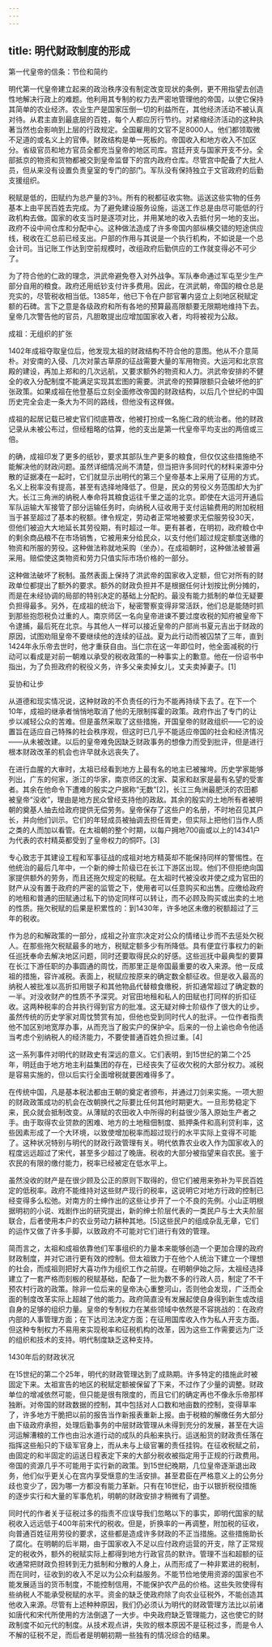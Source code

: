 ```yaml
---
---
---
```

title: 明代财政制度的形成
---







第一代皇帝的信条：节俭和简约

明代第一代皇帝建立起来的政治秩序没有制定改变现状的条例，更不用指望去创造性地解决行政上的难题。他利用其专制的权力去严密地管理他的帝国，以使它保持其简单的农业经济。农业生产是国家压倒一切的利益所在，其他经济活动不被认真对待。从君主直到最底层的百姓，每个人都应厉行节约。对紧缩经济活动的这种执著当然也会影响到上层的行政规定。全国雇用的文官不足8000人。他们都领取微不足道的或名义上的官俸。财政结构是单一死板的。帝国收入和地方收入不加区分。省级官员和地方官员全都充当皇帝的地区司库。宫廷开支与国家开支不分。全部抵京的物资和货物都被交到皇帝监督下的宫内政府仓库。尽管宫中配备了大批人员，但从来没有设置负责皇室的专门的部门。军队没有保持独立于文官政府的后勤支援组织。

税赋是低的，田赋约为总产量的3％。所有的税都征收实物。运送这些实物的任务基本上由平民百姓去完成。为了避免建设服务设施，运送工作总是由尽可能低的行政机构去做。国家的收支当时是逐项对比，并用某地的收入去抵付另一地的支出。政府不设中间仓库和分配中心。这种做法造成了许多帝国内部纵横交错的短途供应线，税收在汇总前已经支出。户部的作用与其说是一个执行机构，不如说是一个总会计司。当记账工作达到空前规模时，改组政府后勤供应的工作就变得必不可少了。

为了符合他的仁政的理念，洪武帝避免卷入对外战争。军队奉命通过军屯至少生产部分自用的粮食。政府还用纸钞支付许多费用。因此，在洪武朝，帝国的粮仓总是充实的，尽管税收相当低。1385年，他已下令在户部官署内竖立上刻地区税赋定额的石碑。言下之意是各级政府和所有各地的预算最高限额要无限期地维持下去。皇帝几次警告他的官员，凡胆敢提出应增加国家收入者，均将被视为公敌。





成祖：无组织的扩张

1402年成祖夺取皇位后，他发现太祖的财政结构不符合他的意图。他从不介意简朴。对安南的入侵、几次对蒙古草原的征战需要大量的军用物资。大运河和北京宫殿的建设，再加上郑和的几次远航，又要求额外的物资和人力。洪武帝安排的不健全的收入分配制度不能满足实现其宏图的需要。洪武帝的预算限额只会破坏他的扩张政策。如果成祖在他登基后立刻全面修改帝国的财政结构，以后几个世纪的中国历史完全会走一条大为不同的路线，但他没有这样做。

成祖的起居记载已被史官们彻底篡改，他被打扮成一名施仁政的统治者。他的财政记录从未被公布过，但经粗略的估算，他的支出是第一代皇帝平均支出的两倍或三倍。

的确，成祖印发了更多的纸钞，要求其部队生产更多的粮食，但仅仅这些措施绝不能解决他的财政问题。虽然详细情况尚不清楚，但当把许多同时代的材料来源中分散的证据凑在一起时，它们就显示出明代的第三个皇帝基本上采用了征用的方式。名义上税率没有提高，甚至有选择地降低了。但是，民众的劳役义务范围却大为扩大。长江三角洲的纳税人奉命将其粮食运往千里之遥的北京。即使在大运河开通后军队运输大军接管了部分运输任务时，向纳税人征收用于支付运输费用的附加税相当于甚至超过了基本的税额。律令规定，劳动者正常地被要求无偿服劳役30天，但他们被迫大大地延长其劳役期，有时超过一年。更有甚者，在明初，政府粮仓中的剩余商品粮不在市场销售，它被用来分给民众，以支付他们超过规定额度送缴的物资和所服的劳役。这种做法称就地采购（坐办）。在成祖朝时，这种做法被普遍采用。赔偿使这类物资和劳力只值实际市场价格的一部分。

这种做法破坏了税制。虽然表面上保持了洪武帝的国家收入定额，但它对所有的财政单位都提出了额外的要求。额外的财政负担并不是根据任何计划按比例分摊的，而是在未经协调的局部的特别决定的基础上分配的。最没有能力抵制的单位无疑要负担得最多。另外，在成祖的统治下，秘密警察变得非常活跃，他们总是能随时抓到那些抱怨税负过重的人。南京师区一名向皇帝进谏不要过度收税的知府被皇帝下令逮捕，最后死在北京。与其他人一样可以接近皇帝的户部尚书夏元吉出于财政的原因，试图劝阻皇帝不要继续他的连续的征战。夏为此行动而被囚禁了三年，直到1424年永乐帝去世时，他才重获自由。当仁宗在这一年即位时，他全面减税的行动可以看成是对前一朝难以承受的税收政策的一种事实上的歉意。他在一份诏书中指出，为了负担政府的税役义务，许多父亲卖掉女儿，丈夫卖掉妻子。[1]





妥协和让步

从道德和现实情况说，这种财政的不负责任的行为不能再持续下去了。在下一个10年，成祖的继承者悄悄地取消了他的无限制挥霍的政策。政府作出了专门的让步以减轻公众的苦难。但是虽然采取了这些措施，开国皇帝的财政组织——它的设置旨在适应自己特殊的社会秩序观，但这时已几乎不能适应帝国的社会和经济情况——从未被改建。以后的皇帝难免因缺乏财政事务的想像力而受到批评，但是进行根本财政改革的机会也许早就永远丧失了。

在进行血腥的大审时，太祖已经看到地方上最有名的地主已被摧垮。历史学家能够列出，广东的何家，浙江的华家，南京师区的沈家、莫家和赵家是最有名望的受害者。其余在他命令下遭难的殷实之户据称“无数”[2]，长江三角洲最肥沃的农田都被皇帝“没收”，理由是地方民众曾经支持他的政敌。其余的殷实的土地所有者被明朝的奠基人抽去给政府提供无偿劳务。皇帝保存了这些户的名册，不时地召见其户长，并向他们训示。它们的年轻成员被抽调去担任胥吏，但实际上把他们当作人质之类的人而加以看管。在太祖朝的整个时期，以每户拥地700亩或以上的14341户为代表的农村精英都受到了皇帝权力的恫吓。[3]

专心致志于其建设工程和军事征战的成祖对地方精英却不能保持同样的警惕性。在他统治的最后几年中，一个新的绅士阶级已在长江下游区出现。他们不但拒绝向国家提供额外的劳务，而且还拖欠规定的税赋。在太祖时代被没收并使之成为官田的财产从没有置于政府的严密的监管之下，使用者可以任意购买和出售。应缴给政府的地租和普通的田赋通过私下的协定同样可以转让，而不必顾及购买或出卖的土地的性质。拖欠税赋的后果是积累性的：到1430年，许多地区未缴的税额超过了三年的税收。

作为总的和解政策的一部分，成祖之孙宣宗决定对公众的情绪让步而不去惩处欠税人。在那些拖欠税赋最多的地方，税赋定额多少有所降低。具有便宜行事权力的新任巡抚奉命去解决地区问题，同时还要取得民众的好感。这些巡抚中最典型的要算在长江下游任职的办事圆通的周忱，而那里正是帝国最重要的收入来源。他一反成祖的措施，容许减税。表面上，税赋应按原来的确定数全额征收。但是收入最高的纳税人被批准以高折扣用银子和其他物品代替粮食缴税，折扣通常超过了确定数的一半。对没收财产的性质不予深究。对官田地租和私人的田赋也打同样的折扣征收。这两种税率的合并执行得到官方的批准。这无疑对绅士阶级作了很大的让步。虽然传统的历史学家对周忱赞赏有加，但他也受到同时代人的批评。一位作者指责他不加区别地宽厚办事，从而充当了殷实户的保护伞。后来的一份上谕也命令他适当考虑个别纳税人的经济能力，不要使普通百姓负担过重。[4]

这一系列事件对明代的财政史有深远的意义。它们表明，到15世纪的第二个25年，明廷由于地方地主利益集团的存在，已经丧失了征收欠税的大部分权力。减税是容易实施的，但以后实行全面增税就要困难得多了。

在传统中国，凡是基本税法都由王朝的奠定者颁布，并通过刀剑来实施。一项大胆的财政政策成功的机会在改朝换代之际要比任何其他时期更大。一旦形势稳定下来，民众就会抵制改变。从薄赋的农田收入中所得的利益很少落入原始生产者之手。由于取得农业贷款的困难、地方的土地租佃制度、抵押条件和高利贷利率，这些因素形成了一个大环境，以致使增加税率而超过现行的水平实际上变得不可能了。这种状况特别与明代的财政行政管理有关。明代依靠农业收入作为国家收入的程度远远超过了宋代，甚至多少超过了晚唐。税收的大部分被指望来自农民。鉴于农民的有限的缴付能力，税率已经被定在低水平上。

虽然没收的财产是在很少顾及公正的原则下取得的，但它们被用来弥补为平民百姓定的低税率。政府不能维持对这些财产现行的税率，这说明它对地方行政的控制已经变得多么松弛。对南方的士绅作出的这些让步开了一个不良的先例。小山正明根据明初的小说、戏剧作出的研究提出，新的绅士阶层代表的一类民户与士大夫阶层联合，后者使用本户的农业劳动力耕种其地。[5]这些民户的组成杂乱无章，它们的运作又做了许多手脚，以致政府不可能对它们进行有效的管理。

简而言之，太祖和成祖依靠他们军事组织的力量本来能够创造一个更加合理的政府财政制度，并对它进行更有效的控制。但太祖致力于在他个人统治下建立一个理想的社会，而成祖则把好大喜功作为组织工作之前提。在明朝伊始之际，太祖经选择建立了一套严格而刻板的税赋基础，配备了一批为数不多的行政人员，制定了不干预农村行政的政策。除非一位后来的皇帝决心重整河山，否则他会发现，广泛而全面的制度改革实际上超越了他的能力。政府简直没有发展起使自身得到新生或改组自身的足够的组织力量。皇帝的专制权力在某些领域中依然是不容挑战的：在政府内部的人事管理方面；在下达司法决定方面；在征用国库收入作为私人开支方面。但这种专制权力不易用来实现税率和征税机构的改革，因为这些工作需要远为广泛的组织和技术的支持。明代制度缺乏这种支持。





1430年后的财政状况

在15世纪的第二个25年，明代的财政管理达到了成熟期。许多特定的措施此时被固定下来。太祖宣告的地区的税赋定额被保留了下来，不过作了少量的调整。财政单位的增减依然可能，但只能是很有限度的，而且它们的确定再也不像永乐帝那样独断。对帝国的财政数据的控制，其中包括对人口数和地亩数的控制，变得草率了，许多地方干脆把以前的报告当作新报表重新上报。由于税粮的解缴任务大部分由下级政府承担，处理后勤事务的中层财政管理从未得到充分的发展，甚至在大运河运解漕粮的工作也由沿水道行动的成队的兵船来执行。运送船货的财政责任落在指挥这些船只的下级军官身上，而从未与上级官署的责任挂钩。在征收税赋之前，由固定的和半固定的运送日程表定下来的大部分税收被指定用于正规的行政费用。帝国的资源几乎不可能用于实行新的政策。到15世纪晚期，几位皇帝逐渐退出政务，他们似乎更关心在宫内享受惬意的生活安排。甚至君臣在严格意义上的公务分歧也变少了，因为哪一方都没有能力革新。只有在16世纪，由于以银折税役措施的逐步实行和大量的军事危机，明朝的财政安排才稍微有了调整。

同时代的作者关于征税过多的指责不应误导我们忽略以下的事实，即明代国家的赋税收入远远低于400年前宋代的税收。但是，折换率的一再调整，附加税的征收，向普通百姓征用劳役的要求，这些都是造成许多财政的不正当措施。这些措施助长了腐化。在明朝的后半期，由于国家收入不足以应付政府运营的开支，除了正常规定的税收外，额外的税赋实际上都得到地方行政官员的默许。管理不当和超额的征收通常把财政负担转到无力抵制和分散的人身上，从而形成了一种非累进的税制，而在同时，征收到的收入不足以为公众利益服务。不能节俭地使用资源的国家也不能发展适当的货币制度，不能控制信用，不能保护农产品的价格。这些失败使得有些纳税人不能承受税赋的水平。资金的缺乏使政府除了向农业征税外，不能创造其他收入来源。尽管有上述种种原因，我们仍必须认为明代的财政管理方法比以前诸如唐代和宋代所使用的方法倒退了一大步。中央政府缺乏管理能力，这也使它的财政制度不如元代的制度。从技术观点讲，失败的根本原因不是征税过多，而是令人不解的征税不足，而后者是明朝初期一些独有的情况综合的结果。